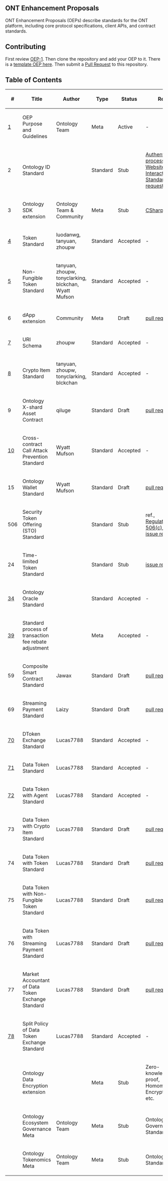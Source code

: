 ==ONT Enhancement Proposals==

ONT Enhancement Proposals (OEPs) describe standards for the ONT platform, including core protocol specifications, client APIs, and contract standards.

==Contributing==

First review [[OEPS/OEP-1.mediawiki|OEP-1]]. Then clone the repository and add your OEP to it. There is a [[OEP-X.mediawiki|template OEP here]]. Then submit a [https://github.com/ontio/OEPs/pulls Pull Request] to this repository.

==Table of Contents==

{| class="wikitable sortable" style="width: auto; text-align: center; font-size: smaller; table-layout: fixed;"
!<nowiki>#</nowiki>
!Title
!Author
!Type
!Status
!Ref.
|-
| [[OEPS/OEP-1.mediawiki|1]]
| OEP Purpose and Guidelines
| Ontology Team
| Meta
| Active
| -
|-
| 2
| Ontology ID Standard
|
| Standard
| Stub
| [[meta-backup/Auth-process.mediawiki|Authentication process]], [https://github.com/ontio/OEPs/pull/9 Website Interaction Standard pull request]
|-
| 3
| Ontology SDK extension
| Ontology Team & Community
| Meta
| Stub
| [[meta-backup/CSharp-SDK.mediawiki|CSharp-SDK]]
|-
| [[OEPS/OEP-4.mediawiki|4]]
| Token Standard
| luodanwg, tanyuan, zhoupw
| Standard
| Accepted
| -
|-
| [[OEPS/OEP-5.mediawiki|5]]
| Non-Fungible Token Standard
| tanyuan, zhoupw, tonyclarking, blckchan, Wyatt Mufson
| Standard
| Accepted
| -
|-
| 6
| dApp extension
| Community
| Meta
| Draft
| [https://github.com/ontio/OEPs/pull/8 pull request]
|-
| [[OEPS/OEP-7.mediawiki|7]]
| URI Schema
| zhoupw
| Standard
| Accepted
| -
|-
| [[OEPS/OEP-8.mediawiki|8]]
| Crypto Item Standard
| tanyuan, zhoupw, tonyclarking, blckchan
| Standard
| Accepted
| -
|-
| 9
| Ontology X-shard Asset Contract
| qiluge
| Standard
| Draft
| [https://github.com/ontio/OEPs/pull/50 pull request]
|-
| [[OEPS/OEP-10.mediawiki|10]]
| Cross-contract Call Attack Prevention Standard
| Wyatt Mufson
| Standard
| Accepted
| -
|-
| 15
| Ontology Wallet Standard
| Wyatt Mufson
| Standard
| Draft
| [https://github.com/ontio/OEPs/pull/56 pull request]
|-
| 506
| Security Token Offering (STO) Standard
|
| Standard
| Stub
| ref., [https://www.sec.gov/smallbusiness/exemptofferings/rule506c Regulation D 506(c)], etc. [https://github.com/ontio/OEPs/issues/23 issue ref]
|-
| 24
| Time-limited Token Standard
|
| Standard
| Stub
| [https://github.com/ontio/OEPs/issues/24 issue ref]
|-
| [[OEPS/OEP-34.mediawiki|34]]
| Ontology Oracle Standard
|
| Standard
| Accepted
| -
|-
| [[OEPS/OEP-39.mediawiki|39]]
| Standard process of transaction fee rebate adjustment
|
| Meta
| Accepted
| -
|-
| 59
| Composite Smart Contract Standard
| Jawax
| Standard
| Draft
| [https://github.com/ontio/OEPs/pull/61 pull request]
|-
| 69
| Streaming Payment Standard
| Laizy
| Standard
| Draft
| [https://github.com/ontio/OEPs/pull/69 pull request]
|-
| [[OEPS/OEP-70.md|70]]
| DToken Exchange Standard
| Lucas7788 
| Standard
| Accepted
| -
|-
| [[OEPS/OEP-71.md|71]]
| Data Token Standard
| Lucas7788
| Standard
| Accepted
| -
|-
| [[OEPS/OEP-72.md|72]]
| Data Token with Agent Standard
| Lucas7788
| Standard
| Accepted
| -
|-
| 73
| Data Token with Crypto Item Standard
| Lucas7788
| Standard
| Draft
| [https://github.com/ontio/OEPs/pull/73 pull request]
|-
| 74
| Data Token with Token Standard
| Lucas7788
| Standard
| Draft
| [https://github.com/ontio/OEPs/pull/74 pull request]
|-
| 75
| Data Token with Non-Fungible Token Standard
| Lucas7788
| Standard
| Draft
| [https://github.com/ontio/OEPs/pull/75 pull request]
|-
| 76
| Data Token with Streaming Payment Standard
| Lucas7788
| Standard
| Draft
| [https://github.com/ontio/OEPs/pull/76 pull request]
|-
| 77
| Market Accountant of Data Token Exchange Standard
| Lucas7788
| Standard
| Draft
| [https://github.com/ontio/OEPs/pull/77 pull request]
|-
| [[OEPS/OEP-78.md|78]]
| Split Policy of Data Token Exchange Standard
| Lucas7788
| Standard
| Accepted
| -
|-
|
| Ontology Data Encryption extension
|
| Meta
| Stub
| Zero-knowledge proof, Homomorphic Encryption, etc.
|-
|
| Ontology Ecosystem Governance Meta
| Ontology Team
| Meta
| Stub
| Ontology Governance Standard
|-
|
| Ontology Tokenomics Meta
| Ontology Team
| Meta
| Stub
| Ontology Gas Standard
|}
